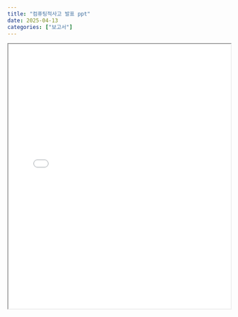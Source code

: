 ```yaml
---
title: "컴퓨팅적사고 발표 ppt"
date: 2025-04-13
categories: ["보고서"]
---
```


<iframe src="computer_presentation.pdf" width="100%" height="600px" allowfullscreen></iframe>
